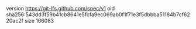 version https://git-lfs.github.com/spec/v1
oid sha256:543dd3f59b41cb8641e5fcfa9ec069ab0f1f71e3f5dbbba51184b7cf6220ac2f
size 166083
